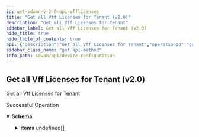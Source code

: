 ```yaml
---
id: get-sdwan-v-2-0-api-vfflicenses
title: "Get all Vff Licenses for Tenant (v2.0)"
description: "Get all Vff Licenses for Tenant"
sidebar_label: Get all Vff Licenses for Tenant (v2.0)
hide_title: true
hide_table_of_contents: true
api: {"description":"Get all Vff Licenses for Tenant","operationId":"get-sdwan-v2.0-api-vfflicenses","responses":{"200":{"content":{"application/json":{"schema":{"allOf":[{"properties":{"count":{"format":"int32","type":"integer"},"id":{"type":"string"}},"type":"object"},{"properties":{"items":{"items":{"properties":{"allowed_ions":{"description":"Allowed Ions: Min(message = INVALID_ION_COUNT, value = 0L) ","format":"int32","type":"integer"},"id":{"description":"Id","type":"string"},"model":{"description":"Model: Readonly(message = Readonly attribute., valid = true) NotEmpty(message = INVALID_LICENSE_MODEL) ","type":"string"}},"required":["model"]},"type":"array"}},"type":"object"}]}}},"description":"Successful Operation"}},"tags":["Device Configuration"],"method":"get","path":"/sdwan/v2.0/api/vfflicenses","servers":[{"url":"https://api.sase.paloaltonetworks.com"}],"info":{"contact":{},"description":"List of APIs used to manage your device software to upgrade, retrieve available software images, and upgrade status information.","title":"Device Configuration","version":"Latest"},"postman":{"name":"Get all Vff Licenses for Tenant (v2.0)","description":{"content":"Get all Vff Licenses for Tenant","type":"text/plain"},"url":{"path":["sdwan","v2.0","api","vfflicenses"],"host":["{{baseUrl}}"],"query":[],"variable":[]},"header":[{"key":"Accept","value":"application/json"}],"method":"GET"}}
sidebar_class_name: "get api-method"
info_path: sdwan/api/device-configuration
---
```



## Get all Vff Licenses for Tenant (v2.0)



Get all Vff Licenses for Tenant

<div><ApiTabs><TabItem label={"200"} value={"200"}><div>

Successful Operation

</div><div><MimeTabs groupId={"mime-type"}><TabItem label={"application/json"} value={"application/json"}><SchemaTabs groupId={"schema-tabs"}><TabItem label={"Schema"} value={"Schema"}><details style={{}} data-collapsed={false} open={true}><summary style={{"textAlign":"left"}}><strong>Schema</strong></summary><div style={{"textAlign":"left","marginLeft":"1rem"}}></div><ul style={{"marginLeft":"1rem"}}><SchemaItem collapsible={false} name={"count"} required={false} schemaDescription={undefined} schemaName={"int32"} qualifierMessage={undefined} defaultValue={undefined}></SchemaItem><SchemaItem collapsible={false} name={"id"} required={false} schemaDescription={undefined} schemaName={"string"} qualifierMessage={undefined} defaultValue={undefined}></SchemaItem><SchemaItem collapsible={true} className={"schemaItem"}><details style={{}}><summary style={{}}><strong>items</strong><span style={{"opacity":"0.6"}}> undefined[]</span></summary><div style={{"marginLeft":"1rem"}}><SchemaItem collapsible={false} name={"allowed_ions"} required={false} schemaDescription={"Allowed Ions: Min(message = INVALID_ION_COUNT, value = 0L) "} schemaName={"int32"} qualifierMessage={undefined} defaultValue={undefined}></SchemaItem><SchemaItem collapsible={false} name={"id"} required={false} schemaDescription={"Id"} schemaName={"string"} qualifierMessage={undefined} defaultValue={undefined}></SchemaItem><SchemaItem collapsible={false} name={"model"} required={false} schemaDescription={"Model: Readonly(message = Readonly attribute., valid = true) NotEmpty(message = INVALID_LICENSE_MODEL) "} schemaName={"string"} qualifierMessage={undefined} defaultValue={undefined}></SchemaItem></div></details></SchemaItem></ul></details></TabItem><TabItem label={"Example (from schema)"} value={"Example (from schema)"}><ResponseSamples responseExample={"{\n  \"count\": 0,\n  \"id\": \"string\",\n  \"items\": [\n    {\n      \"allowed_ions\": 0,\n      \"id\": \"string\",\n      \"model\": \"string\"\n    }\n  ]\n}"} language={"json"}></ResponseSamples></TabItem></SchemaTabs></TabItem></MimeTabs></div></TabItem></ApiTabs></div>
      